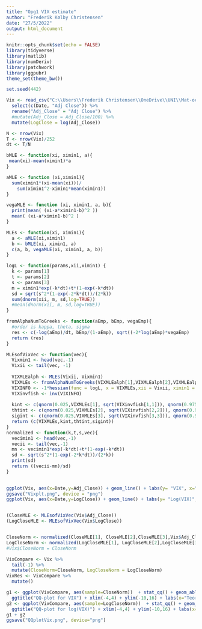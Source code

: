 ---
title: "Opg1 VIX estimate"
author: "Frederik Kølby Christensen"
date: "27/5/2022"
output: html_document
---

```{r setup, include=FALSE}
knitr::opts_chunk$set(echo = FALSE)
library(tidyverse)
library(matlib)
library(numDeriv)
library(patchwork)
library(ggpubr)
theme_set(theme_bw())
```



```{r params & data}
set.seed(442)

Vix <- read_csv("C:\\Users\\Frederik Christensen\\OneDrive\\UNI\\Mat-oek-tiden\\6Semester\\Vix.csv") %>% 
  select(c(Date, "Adj Close")) %>% 
  rename("Adj_Close" = "Adj Close") %>% 
  #mutate(Adj_Close = Adj_Close/100) %>% 
  mutate(LogClose = log(Adj_Close))

N <- nrow(Vix)
T <- nrow(Vix)/252
dt <- T/N
```


```{r funcs}
bMLE <- function(xi, ximin1, a){
 mean(xi)-mean(ximin1)*a
}

aMLE <- function (xi,ximin1){ 
  sum(ximin1*(xi-mean(xi)))/
    sum(ximin1^2-ximin1*mean(ximin1))
}

vegaMLE <- function (xi, ximin1, a, b){
  print(mean( (xi-a*ximin1-b)^2 ))
  mean( (xi-a*ximin1-b)^2 )
}

MLEs <- function(xi, ximin1){
  a <- aMLE(xi,ximin1)
  b <- bMLE(xi, ximin1, a)
  c(a, b, vegaMLE(xi, ximin1, a, b))
}

logL <- function(params,xii,ximin1) {
  k <- params[1]
  t <- params[2]
  s <- params[3]
  m = ximin1*exp(-k*dt)+t*(1-exp(-k*dt))
  sd = sqrt(s^2*(1-exp(-2*k*dt))/(2*k))
  sum(dnorm(xii, m, sd,log=TRUE))
  #mean(dnorm(xii, m, sd,log=TRUE))
}

fromAlphaNumToGreeks <- function(aEmp, bEmp, vegaEmp){
  #order is kappa, theta, sigma
  res <- c(-log(aEmp)/dt, bEmp/(1-aEmp), sqrt((-2*log(aEmp)*vegaEmp)   /     (dt*(1-aEmp^2))   ))
  return (res)
}

MLEsofVixVec <- function(vec){
  Vixmin1 <- head(vec,-1)
  Vixii <- tail(vec, -1)
  
  VIXMLEalph <- MLEs(Vixii, Vixmin1)
  VIXMLEs <- fromAlphaNumToGreeks(VIXMLEalph[1],VIXMLEalph[2],VIXMLEalph[3])
  VIXINFO <- -1*hessian(func = logL, x = VIXMLEs,xii = Vixii, ximin1 = Vixmin1)
  VIXinvfish <- inv(VIXINFO)
  
  kint <- c(qnorm(0.025,VIXMLEs[1], sqrt(VIXinvfish[1,1])), qnorm(0.975,VIXMLEs[1], sqrt(VIXinvfish[1,1])) )
  thtint <- c(qnorm(0.025,VIXMLEs[2], sqrt(VIXinvfish[2,2])), qnorm(0.975,VIXMLEs[2], sqrt(VIXinvfish[2,2])) )
  sigint <- c(qnorm(0.025,VIXMLEs[3], sqrt(VIXinvfish[3,3])), qnorm(0.975,VIXMLEs[3], sqrt(VIXinvfish[3,3])) )
  return (c(VIXMLEs,kint,thtint,sigint))
}
normalized <- function(k,t,s,vec){
  vecimin1 <- head(vec,-1)
  vecii <- tail(vec,-1)
  mn <- vecimin1*exp(-k*dt)+t*(1-exp(-k*dt))
  sd <- sqrt(s^2*(1-exp(-2*k*dt))/(2*k))
  print(sd)
  return ((vecii-mn)/sd)
}
  
```


```{r Plots}
ggplot(Vix, aes(x=Date,y=Adj_Close)) + geom_line() + labs(y= "VIX", x="Dato")
ggsave("Vixplt.png", device = "png")
ggplot(Vix, aes(x=Date,y=LogClose)) + geom_line() + labs(y= "Log(VIX)", x="Dato") 


(CloseMLE <- MLEsofVixVec(Vix$Adj_Close))
(LogCloseMLE <- MLEsofVixVec(Vix$LogClose))


CloseNorm <- normalized(CloseMLE[1], CloseMLE[2],CloseMLE[3],Vix$Adj_Close)  
LogCloseNorm <- normalized(LogCloseMLE[1], LogCloseMLE[2],LogCloseMLE[3],Vix$LogClose) 
#Vix$CloseNorm = CloseNorm

VixCompare <- Vix %>% 
  tail(-1) %>% 
  mutate(CloseNorm=CloseNorm, LogCloseNorm = LogCloseNorm)
VixRes <- VixCompare %>% 
  mutate()

g1 <- ggplot(VixCompare, aes(sample=CloseNorm))  + stat_qq() + geom_abline(slope=1, intercept=0,color="red") +
  ggtitle("QQ-plot for VIX") + xlim(-4,4) + ylim(-10,16) + labs(x="Teoretiske fraktiler", y="Fraktiler for VIX")
g2 <- ggplot(VixCompare, aes(sample=LogCloseNorm))  + stat_qq() + geom_abline(slope=1, intercept=0,color="red") + 
  ggtitle("QQ-plot for log(VIX)") + xlim(-4,4) + ylim(-10,16) + labs(x="Teoretiske fraktiler", y="Fraktiler for log(VIX)")
g1 + g2
ggsave("QQplotVix.png", device="png")


```

